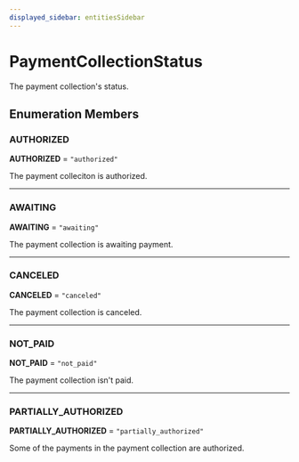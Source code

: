```yaml
---
displayed_sidebar: entitiesSidebar
---
```



# PaymentCollectionStatus

The payment collection's status.

## Enumeration Members

### AUTHORIZED

 **AUTHORIZED** = ``"authorized"``

The payment colleciton is authorized.

___

### AWAITING

 **AWAITING** = ``"awaiting"``

The payment collection is awaiting payment.

___

### CANCELED

 **CANCELED** = ``"canceled"``

The payment collection is canceled.

___

### NOT\_PAID

 **NOT\_PAID** = ``"not_paid"``

The payment collection isn't paid.

___

### PARTIALLY\_AUTHORIZED

 **PARTIALLY\_AUTHORIZED** = ``"partially_authorized"``

Some of the payments in the payment collection are authorized.

